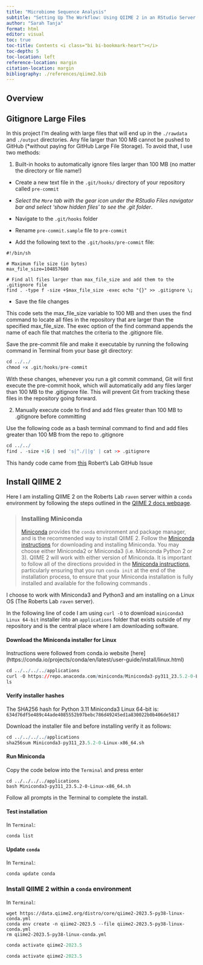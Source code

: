 ```yaml
---
title: "Microbiome Sequence Analysis"
subtitle: "Setting Up The Workflow: Using QIIME 2 in an RStudio Server Environment"
author: "Sarah Tanja"
format: html
editor: visual
toc: true
toc-title: Contents <i class="bi bi-bookmark-heart"></i>
toc-depth: 5
toc-location: left
reference-location: margin
citation-location: margin
bibliography: ./references/qiime2.bib
---
```


## Overview

## Gitignore Large Files

In this project I'm dealing with large files that will end up in the `./rawdata` and `./output` directories. Any file larger than 100 MB cannot be pushed to GitHub (\*without paying for GitHub Large File Storage). To avoid that, I use two methods:

1.  Built-in hooks to automatically ignore files larger than 100 MB (no matter the directory or file name!)

-   Create a new text file in the `.git/hooks/` directory of your repository called `pre-commit`

-   *Select the `More` tab with the gear icon under the RStudio Files navigator bar and select 'show hidden files' to see the .git folder*.

-   Navigate to the `.git/hooks` folder

-   Rename `pre-commit.sample` file to `pre-commit`

-   Add the following text to the `.git/hooks/pre-commit` file:

```         
#!/bin/sh

# Maximum file size (in bytes)
max_file_size=104857600

# Find all files larger than max_file_size and add them to the .gitignore file
find . -type f -size +$max_file_size -exec echo "{}" >> .gitignore \;
```

-   Save the file changes

This code sets the max_file_size variable to 100 MB and then uses the find command to locate all files in the repository that are larger than the specified max_file_size. The exec option of the find command appends the name of each file that matches the criteria to the .gitignore file.

Save the pre-commit file and make it executable by running the following command in Terminal from your base git directory:

```r
cd ../../
chmod +x .git/hooks/pre-commit
```

With these changes, whenever you run a git commit command, Git will first execute the pre-commit hook, which will automatically add any files larger than 100 MB to the .gitignore file. This will prevent Git from tracking these files in the repository going forward.

2.  Manually execute code to find and add files greater than 100 MB to .gitignore before committing

Use the following code as a bash terminal command to find and add files greater than 100 MB from the repo to .gitignore

```r
cd ../../
find . -size +1G | sed 's|^./||g' | cat >> .gitignore
```

::: callout-tip
This handy code came from [this](https://github.com/sr320/course-fish546-2015/issues/43) Robert's Lab GitHub Issue
:::

## Install QIIME 2

Here I am installing QIIME 2 on the Roberts Lab `raven` server within a `conda` environment by following the steps outlined in the [QIIME 2 docs webpage](https://docs.qiime2.org/2023.5/install/).

> ### **Installing Miniconda**
>
> [Miniconda](https://docs.conda.io/en/latest/miniconda.html) provides the `conda` environment and package manager, and is the recommended way to install QIIME 2. Follow the [Miniconda instructions](https://conda.io/projects/conda/en/latest/user-guide/install/index.html) for downloading and installing Miniconda. You may choose either Miniconda2 or Miniconda3 (i.e. Miniconda Python 2 or 3). QIIME 2 will work with either version of Miniconda. It is important to follow all of the directions provided in the [Miniconda instructions](https://conda.io/projects/conda/en/latest/user-guide/install/index.html), particularly ensuring that you run `conda init` at the end of the installation process, to ensure that your Miniconda installation is fully installed and available for the following commands .

I choose to work with Miniconda3 and Python3 and am installing on a Linux OS (The Roberts Lab `raven` server).

In the following line of code I am using `curl -O` to download `miniconda3 Linux 64-bit` installer into an `applications` folder that exists outside of my repository and is the central place where I am downloading software.

#### Download the Miniconda installer for Linux

::: callout-tip
Instructions were followed from conda.io website \[here\](https://conda.io/projects/conda/en/latest/user-guide/install/linux.html)
:::

```r
cd ../../../../applications
curl -O https://repo.anaconda.com/miniconda/Miniconda3-py311_23.5.2-0-Linux-x86_64.sh
ls
```

#### Verify installer hashes

The SHA256 hash for Python 3.11 Miniconda3 Linux 64-bit is: `634d76df5e489c44ade4085552b97bebc786d49245ed1a830022b0b406de5817`

Download the installer file and before installing verify it as follows:

```r
cd ../../../../applications
sha256sum Miniconda3-py311_23.5.2-0-Linux-x86_64.sh
```

#### Run Miniconda

Copy the code below into the `Terminal` and press enter

```         
cd ../../../../applications
bash Miniconda3-py311_23.5.2-0-Linux-x86_64.sh
```

Follow all prompts in the Terminal to complete the install.

#### Test installation

In `Terminal`:

```         
conda list
```

#### Update `conda`

In `Terminal`:

``` Terminal
conda update conda
```

### Install QIIME 2 within a `conda` environment

In `Terminal`:

``` Terminal
wget https://data.qiime2.org/distro/core/qiime2-2023.5-py38-linux-conda.yml
conda env create -n qiime2-2023.5 --file qiime2-2023.5-py38-linux-conda.yml
rm qiime2-2023.5-py38-linux-conda.yml
```

```r
conda activate qiime2-2023.5
```

```python
conda activate qiime2-2023.5
```
